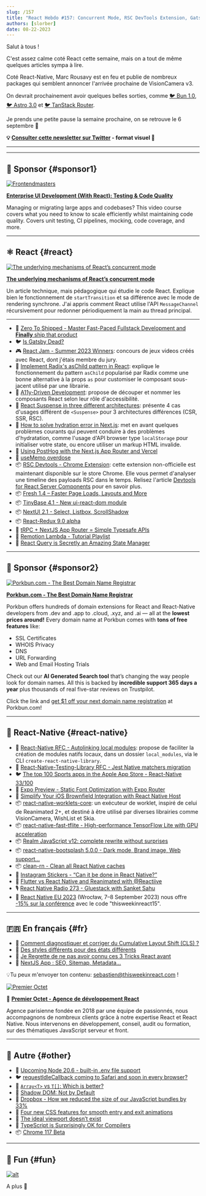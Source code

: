 ```yaml
---
slug: /157
title: "React Hebdo #157: Concurrent Mode, RSC DevTools Extension, Gatsby, Radix asChild, Suspense, hydration, useMemo, React-Redux, Fresh, TinyBase, Worklets, TFLite, local_modules, Bootsplash..."
authors: [slorber]
date: 08-22-2023
---
```


Salut à tous !

C'est assez calme coté React cette semaine, mais on a tout de même quelques articles sympa à lire.

Coté React-Native, Marc Rousavy est en feu et publie de nombreux packages qui semblent annoncer l'arrivée prochaine de VisionCamera v3.

On devrait prochainement avoir quelques belles sorties, comme [🐦 Bun 1.0](https://twitter.com/jarredsumner/status/1693657906917585359), [🐦 Astro 3.0](https://twitter.com/astrodotbuild/status/1693655809711108456) et [🐦 TanStack Router](https://twitter.com/tannerlinsley/status/1691936709498552654).

Je prends une petite pause la semaine prochaine, on se retrouve le 6 septembre 👋

<!-- truncate -->

**💡 [Consulter cette newsletter sur Twitter](https://slo.im/thread) - format visuel 🎨**

---


<Support />

---

## 💸 Sponsor {#sponsor1}

[![Frontendmasters](/emails/issues/151/frontendmasters.png)](https://frontendmasters.com/courses/enterprise-ui-dev/?utm_source=email&utm_medium=thisweekinreact&utm_content=uidev)

**[Enterprise UI Development (With React): Testing & Code Quality](https://frontendmasters.com/courses/enterprise-ui-dev/?utm_source=email&utm_medium=thisweekinreact&utm_content=uidev)**

Managing or migrating large apps and codebases? This video course covers what you need to know to scale efficiently whilst maintaining code quality. Covers unit testing, CI pipelines, mocking, code coverage, and more.

---

## ⚛️ React {#react}

[![The underlying mechanisms of React’s concurrent mode](/emails/issues/157/concurrentmode.jpg)](https://andreigatej.dev/blog/the-underlying-mechanisms-of-reacts-concurrent-mode/)

[**The underlying mechanisms of React’s concurrent mode**](https://andreigatej.dev/blog/the-underlying-mechanisms-of-reacts-concurrent-mode/)

Un article technique, mais pédagogique qui étudie le code React. Explique bien le fonctionnement de `startTransition` et sa différence avec le mode de rendering synchrone. J'ai appris comment React utilise l'API `MessageChannel` récursivement pour redonner périodiquement la main au thread principal.

---

- 💸 [Zero To Shipped - Master Fast-Paced Fullstack Development and **Finally** ship that product](https://www.zerotoshipped.com/)
- 🐦 [Is Gatsby Dead?](https://twitter.com/sebastienlorber/status/1694392101281190224)
- 🎮 [React Jam - Summer 2023 Winners](https://reactjam.com/summer-2023-winners): concours de jeux videos créés avec React, dont j'étais membre du jury.
- 📜 [Implement Radix's asChild pattern in React](https://www.jacobparis.com/content/react-as-child): explique le fonctionnement du pattern `asChild` popularisé par Radix comme une bonne alternative à la props `as` pour customiser le composant sous-jacent utilisé par une librairie.
- 📜 [A11y-Driven Development](https://www.simplethread.com/a11y-driven-development/): propose de découper et nommer les composants React selon leur rôle d'accessibilité.
- 📜 [React Suspense in three different architectures](https://elanmed.dev/blog/suspense-in-different-architectures): présente 4 cas d'usages différent de `<Suspense>` pour 3 architectures différences (CSR, SSR, RSC).
- 📜 [How to solve hydration error in Next.js](https://chirag-gupta.hashnode.dev/how-to-solve-hydration-error-in-nextjs): met en avant quelques problèmes courants qui peuvent conduire à des problèmes d'hydratation, comme l'usage d'API browser type `localStorage` pour initialiser votre state, ou encore utiliser un markup HTML invalide.
- 📜 [Using PostHog with the Next.js App Router and Vercel](https://vercel.com/guides/posthog-nextjs-vercel-feature-flags-analytics)
- 📜 [useMemo overdose](https://edvins.io/usememo-overdose)
- 📦 [RSC Devtools - Chrome Extension](https://chrome.google.com/webstore/detail/rsc-devtools/jcejahepddjnppkhomnidalpnnnemomn): cette extension non-officielle est maintenant disponible sur le store Chrome. Elle vous permet d'analyser une timeline des payloads RSC dans le temps. Relisez l'article [Devtools for React Server Components](https://www.alvar.dev/blog/creating-devtools-for-react-server-components) pour en savoir plus.
- 📦 [Fresh 1.4 – Faster Page Loads, Layouts and More](https://deno.com/blog/fresh-1.4)
- 📦 [TinyBase 4.1 - New ui-react-dom module](https://tinybase.org/guides/releases/)
- 📦 [NextUI 2.1 - Select, Listbox, ScrollShadow](https://nextui.org/blog/v2.1.0)
- 📦 [React-Redux 9.0 alpha](https://github.com/reduxjs/react-redux/releases/tag/v9.0.0-alpha.0)
- 🎥 [tRPC + NextJS App Router = Simple Typesafe APIs](https://www.youtube.com/watch?v=qCLV0Iaq9zU)
- 🎥 [Remotion Lambda - Tutorial Playlist](https://www.youtube.com/playlist?list=PLRHdymbhXiIRgAeAUpMxe7l7BNliHfWUq)
- 🎥 [React Query is Secretly an Amazing State Manager](https://www.youtube.com/watch?v=0X3TlVklT-A)

<SubscribeFormEmbed placement="middle" />

---

## 💸 Sponsor {#sponsor2}

[![Porkbun.com - The Best Domain Name Registrar](/emails/issues/150/porkbun.png)](https://porkbun.com/?coupon=TWIREACT&utm_source=TWIREACT&utm_medium=Newsletter&utm_campaign=twirjune2023)

**[Porkbun.com - The Best Domain Name Registrar](https://porkbun.com/?coupon=TWIREACT&utm_source=TWIREACT&utm_medium=Newsletter&utm_campaign=twirjune2023)**

Porkbun offers hundreds of domain extensions for React and React-Native developers from .dev and .app to .cloud, .xyz, and .ai — all at the **lowest prices around!** Every domain name at Porkbun comes with **tons of free features** like:

- SSL Certificates
- WHOIS Privacy
- DNS
- URL Forwarding
- Web and Email Hosting Trials

Check out our **AI Generated Search tool** that’s changing the way people look for domain names. All this is backed by **incredible support 365 days a year** plus thousands of real five-star reviews on Trustpilot.

Click the link and [get $1 off your next domain name registration](https://porkbun.com/?coupon=TWIREACT&utm_source=TWIREACT&utm_medium=Newsletter&utm_campaign=twirjune2023) at Porkbun.com!

---

## 📱 React-Native {#react-native}

- 💬 [React-Native RFC - Autolinking local modules](https://github.com/react-native-community/discussions-and-proposals/pull/702): propose de faciliter la création de modules natifs locaux, dans un dossier `local_modules`, via le CLI `create-react-native-library`.
- 💬 [React-Native-Testing-Library RFC - Jest Native matchers migration](https://github.com/callstack/react-native-testing-library/issues/1468)
- 🐦 [The top 100 Sports apps in the Apple App Store - React-Native 33/100](https://twitter.com/Baconbrix/status/1692215896029212847)
- 👀 [Expo Preview - Static Font Optimization with Expo Router](https://twitter.com/Baconbrix/status/1692990529800167441)
- 📜 [Simplify Your iOS Brownfield Integration with React Native Host](https://www.callstack.com/blog/simplify-your-ios-brownfield-integration-with-react-native-host)
- 📦 [react-native-worklets-core](https://github.com/margelo/react-native-worklets-core): un exécuteur de worklet, inspiré de celui de Reanimated 2+, et destiné à être utilisé par diverses librairies comme VisionCamera, WishList et Skia.
- 📦 [react-native-fast-tflite - High-performance TensorFlow Lite with GPU acceleration](https://github.com/mrousavy/react-native-fast-tflite)
- 📦 [Realm JavaScript v12: complete rewrite without surprises](https://medium.com/realm/realm-javascript-v12-complete-rewrite-without-surprises-62eea2a2e8ae)
- 📦 [react-native-bootsplash 5.0.0 - Dark mode, Brand image, Web support...](https://github.com/zoontek/react-native-bootsplash/releases/tag/5.0.0)
- 📦 [clean-rn - Clean all React Native caches](https://github.com/mrousavy/clean-rn)
- 🎥 [Instagram Stickers - “Can it be done in React Native?”](https://www.youtube.com/watch?v=5yM4NPcTwY4)
- 🎥 [Flutter vs React Native and Reanimated with @Reactiive](https://www.youtube.com/watch?v=A19-UEUrg6A)
- 🎙️ [React Native Radio 273 - Gluestack with Sanket Sahu](https://react-native-radio.simplecast.com/episodes/rnr-273-gluestack-with-sanket-sahu)
- 👥 [React Native EU 2023](https://www.react-native.eu/) (Wrocław, 7–8 September 2023) nous offre [-15% sur la conférence](https://ti.to/react-native-eu/2023/discount/thisweekinreact15) avec le code "thisweekinreact15".

---

## 🇫🇷 En français {#fr}

- 📜 [Comment diagnostiquer et corriger du Cumulative Layout Shift (CLS) ?](https://www.julienpradet.fr/tutoriels/comment-detecter-du-cls/)
- 📜 [Des styles différents pour des états différents](https://www.swebdev.fr/blog/des-styles-differents-pour-des-etats-differents)
- 🎥 [Je Regrette de ne pas avoir connu ces 3 Tricks React avant](https://www.youtube.com/watch?v=taw7AYTN0ds)
- 🎥 [NextJS App : SEO, Sitemap, Metadata...](https://www.youtube.com/watch?v=QeascD-piHA)

💡Tu peux m'envoyer ton contenu: [sebastien@thisweekinreact.com](mailto:sebastien@thisweekinreact.com?subject=Contenu%20en%20fran%C3%A7ais) !

[![Premier Octet](/emails/issues/151/premieroctet.png)](https://www.premieroctet.com/?utm_source=react_hebdo)

💸 [**Premier Octet - Agence de développement React**](https://www.premieroctet.com/?utm_source=react_hebdo)

Agence parisienne fondée en 2018 par une équipe de passionnés, nous accompagnons de nombreux clients grâce à notre expertise React et React Native.
Nous intervenons en développement, conseil, audit ou formation, sur des thématiques JavaScript serveur et front.

---

## 🔀 Autre {#other}

- 👀 [Upcoming Node 20.6 - built-in .env file support](https://github.com/nodejs/node/pull/49185)
- 🐦 [requestIdleCallback coming to Safari and soon in every browser?](https://twitter.com/sebastienlorber/status/1694260312986227187)
- 📜 [`Array<T>` vs `T[]`: Which is better?](https://www.totaltypescript.com/array-types-in-typescript)
- 📜 [Shadow DOM: Not by Default](https://begin.com/blog/posts/2023-08-18-shadow-dom-not-by-default)
- 📜 [Dropbox - How we reduced the size of our JavaScript bundles by 33%](https://dropbox.tech/frontend/how-we-reduced-the-size-of-our-javascript-bundles-by-33-percent)
- 📜 [Four new CSS features for smooth entry and exit animations](https://developer.chrome.com/blog/entry-exit-animations/)
- 📜 [The ideal viewport doesn’t exist](https://viewports.fyi/)
- 📜 [TypeScript is Surprisingly OK for Compilers](https://matklad.github.io/2023/08/17/typescript-is-surprisingly-ok-for-compilers.html)
- 📦 [Chrome 117 Beta](https://developer.chrome.com/blog/chrome-117-beta/)

---

## 🤭 Fun {#fun}

[![alt](/emails/issues/157/meme.jpg)](https://twitter.com/BHolmesDev/status/1693624114097909851)

A plus 👋
